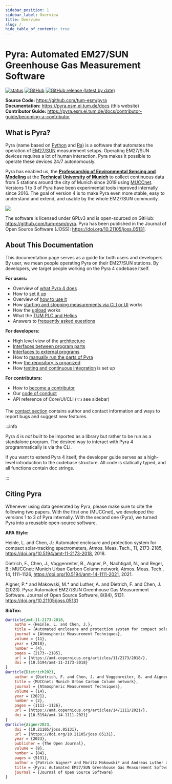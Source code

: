 ```yaml
---
sidebar_position: 1
sidebar_label: Overview
title: Overview
slug: /
hide_table_of_contents: true
---
```


# Pyra: Automated EM27/SUN Greenhouse Gas Measurement Software

[![status](https://joss.theoj.org/papers/d47b5197eb098bccfbd27b6a6c441cb4/status.svg)](https://joss.theoj.org/papers/d47b5197eb098bccfbd27b6a6c441cb4)
[![GitHub](https://img.shields.io/github/license/tum-esm/pyra?color=f43f5e&style=flat)](https://github.com/tum-esm/pyra/blob/main/LICENSE.md)
[![GitHub release (latest by date)](https://img.shields.io/github/v/release/tum-esm/pyra?display_name=tag&label=latest%20release&color=f43f5e&style=flat)](https://github.com/tum-esm/pyra/releases)

**Source Code:** https://github.com/tum-esm/pyra<br/>
**Documentation:** https://pyra.esm.ei.tum.de/docs (this website)<br/>
**Contributor Guide:** https://pyra.esm.ei.tum.de/docs/contributor-guide/becoming-a-contributor

## What is Pyra?

Pyra (name based on [Python](<https://en.wikipedia.org/wiki/Python_(programming_language)>) and [Ra](https://en.wikipedia.org/wiki/Ra)) is a software that automates the operation of [EM27/SUN](https://www.bruker.com/en/products-and-solutions/infrared-and-raman/remote-sensing/em27-sun-solar-absorption-spectrometer.html) measurement setups. Operating EM27/SUN devices requires a lot of human interaction. Pyra makes it possible to operate these devices 24/7 autonomously.

Pyra has enabled us, the **[Professorship of Environmental Sensing and Modeling](https://www.ee.cit.tum.de/en)** at the **[Technical University of Munich](https://www.tum.de/en)** to collect continuous data from 5 stations around the city of Munich since 2019 using [MUCCnet](https://atmosphere.ei.tum.de/). Versions 1 to 3 of Pyra have been experimental tools improved internally since 2016. The goal of version 4 is to make Pyra even more stable, easy to understand and extend, and usable by the whole EM27/SUN community.

<img src="/img/docs/muccnet-image-roof.jpg" className="tw-mb-2 tw-rounded-lg" />

The software is licensed under GPLv3 and is open-sourced on GitHub: https://github.com/tum-esm/pyra. Pyra has been published in the Journal of Open Source Software (JOSS): https://doi.org/10.21105/joss.05131.

## About This Documentation

This documentation page serves as a guide for both users and developers. By user, we mean people operating Pyra on their EM27/SUN stations. By developers, we target people working on the Pyra 4 codebase itself.

**For users:**

- Overview of [what Pyra 4 does](/docs/user-guide/functionality)
- How to [set it up](/docs/user-guide/setup)
- Overview of [how to use it](/docs/user-guide/usage-overview)
- How [starting and stopping measurements via CLI or UI](/docs/user-guide/measurements) works
- How the [upload](/docs/user-guide/upload) works
- What the [TUM PLC and Helios](/docs/user-guide/tum-plc-and-helios)
- Answers to [frequently asked euestions](/docs/user-guide/faq)

**For developers:**

- High level view of the [architecture](/docs/developer-guide/architecture)
- [Interfaces between program parts](/docs/developer-guide/internal-interfaces)
- [Interfaces to external programs](/docs/developer-guide/external-interfaces)
- How to [manually run the parts of Pyra](/docs/developer-guide/running-pyra-manually)
- How [the repository is organized](/docs/developer-guide/repository-organization)
- How [testing and continuous integration](/docs/developer-guide/testing-and-ci) is set up

**For contributors:**

- How to [become a contributor](/docs/contributor-guide/becoming-a-contributor)
- Our [code of conduct](/docs/contributor-guide/code-of-conduct)
- API reference of Core/UI/CLI (👈 see sidebar)

The [contact section](/docs/intro/contact) contains author and contact information and ways to report bugs and suggest new features.

:::info

Pyra 4 is _not_ built to be imported as a library but rather to be run as a standalone program. The desired way to interact with Pyra 4 programmatically
is via the CLI.

If you want to extend Pyra 4 itself, the developer guide serves as a high-level introduction to the codebase structure. All code is statically typed, and all functions contain doc strings.

:::

## Citing Pyra

Whenever using data generated by Pyra, please make sure to cite the following two papers. With the first one (MUCCnet), we developed the versions 1 to 3 of Pyra internally. With the second one (Pyra), we turned Pyra into a reusable open-source software.

**APA Style:**

Heinle, L. and Chen, J.: Automated enclosure and protection system for compact solar-tracking spectrometers, Atmos. Meas. Tech., 11, 2173–2185, https://doi.org/10.5194/amt-11-2173-2018, 2018.

Dietrich, F., Chen, J., Voggenreiter, B., Aigner, P., Nachtigall, N., and Reger, B.: MUCCnet: Munich Urban Carbon Column network, Atmos. Meas. Tech., 14, 1111–1126, https://doi.org/10.5194/amt-14-1111-2021, 2021.

Aigner, P.\* and Makowski, M.\* and Luther, A. and Dietrich, F. and Chen, J. (2023). Pyra: Automated EM27/SUN Greenhouse Gas Measurement Software. Journal of Open Source Software, 8(84), 5131. https://doi.org/10.21105/joss.05131

**BibTex:**

```bibtex
@article{amt-11-2173-2018,
    autho = {Heinle, L. and Chen, J.},
    title = {Automated enclosure and protection system for compact solar-tracking spectrometers},
    journal = {Atmospheric Measurement Techniques},
    volume = {11},
    year = {2018},
    number = {4},
    pages = {2173--2185},
    url = {https://amt.copernicus.org/articles/11/2173/2018/},
    doi = {10.5194/amt-11-2173-2018}
}
@article{Dietrich2021,
    author = {Dietrich, F. and Chen, J. and Voggenreiter, B. and Aigner, P. and Nachtigall, N. and Reger, B.},
    title = {MUCCnet: Munich Urban Carbon Column network},
    journal = {Atmospheric Measurement Techniques},
    volume = {14},
    year = {2021},
    number = {2},
    pages = {1111--1126},
    url = {https://amt.copernicus.org/articles/14/1111/2021/},
    doi = {10.5194/amt-14-1111-2021}
}
@article{Aigner2023,
    doi = {10.21105/joss.05131},
    url = {https://doi.org/10.21105/joss.05131},
    year = {2023},
    publisher = {The Open Journal},
    volume = {8},
    number = {84},
    pages = {5131},
    author = {Patrick Aigner* and Moritz Makowski* and Andreas Luther and Florian Dietrich and Jia Chen},
    title = {Pyra: Automated EM27/SUN Greenhouse Gas Measurement Software},
    journal = {Journal of Open Source Software}
}
```
